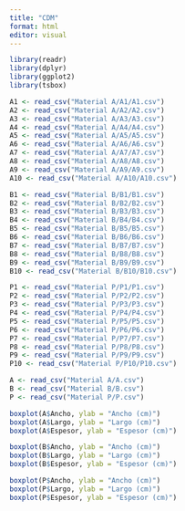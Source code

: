 ---
title: "CDM"
format: html
editor: visual
---

```{r}
library(readr)
library(dplyr)
library(ggplot2)
library(tsbox)
```

```{r}

A1 <- read_csv("Material A/A1/A1.csv")
A2 <- read_csv("Material A/A2/A2.csv")
A3 <- read_csv("Material A/A3/A3.csv")
A4 <- read_csv("Material A/A4/A4.csv")
A5 <- read_csv("Material A/A5/A5.csv")
A6 <- read_csv("Material A/A6/A6.csv")
A7 <- read_csv("Material A/A7/A7.csv")
A8 <- read_csv("Material A/A8/A8.csv")
A9 <- read_csv("Material A/A9/A9.csv")
A10 <- read_csv("Material A/A10/A10.csv")

B1 <- read_csv("Material B/B1/B1.csv")
B2 <- read_csv("Material B/B2/B2.csv")
B3 <- read_csv("Material B/B3/B3.csv")
B4 <- read_csv("Material B/B4/B4.csv")
B5 <- read_csv("Material B/B5/B5.csv")
B6 <- read_csv("Material B/B6/B6.csv")
B7 <- read_csv("Material B/B7/B7.csv")
B8 <- read_csv("Material B/B8/B8.csv")
B9 <- read_csv("Material B/B9/B9.csv")
B10 <- read_csv("Material B/B10/B10.csv")

P1 <- read_csv("Material P/P1/P1.csv")
P2 <- read_csv("Material P/P2/P2.csv")
P3 <- read_csv("Material P/P3/P3.csv")
P4 <- read_csv("Material P/P4/P4.csv")
P5 <- read_csv("Material P/P5/P5.csv")
P6 <- read_csv("Material P/P6/P6.csv")
P7 <- read_csv("Material P/P7/P7.csv")
P8 <- read_csv("Material P/P8/P8.csv")
P9 <- read_csv("Material P/P9/P9.csv")
P10 <- read_csv("Material P/P10/P10.csv")
```

```{r}

A <- read_csv("Material A/A.csv")
B <- read_csv("Material B/B.csv")
P <- read_csv("Material P/P.csv")
```

```{r}

boxplot(A$Ancho, ylab = "Ancho (cm)")
boxplot(A$Largo, ylab = "Largo (cm)")
boxplot(A$Espesor, ylab = "Espesor (cm)")

```

```{r}

boxplot(B$Ancho, ylab = "Ancho (cm)")
boxplot(B$Largo, ylab = "Largo (cm)")
boxplot(B$Espesor, ylab = "Espesor (cm)")
```

```{r}

boxplot(P$Ancho, ylab = "Ancho (cm)")
boxplot(P$Largo, ylab = "Largo (cm)")
boxplot(P$Espesor, ylab = "Espesor (cm)")
```

```{r}

```
